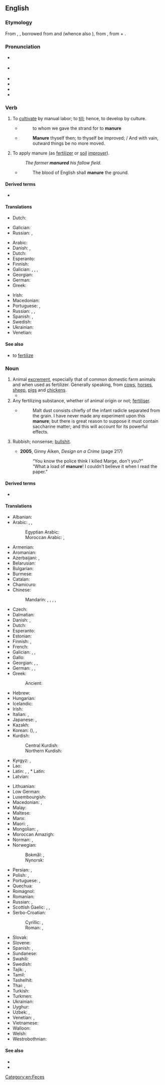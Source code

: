 ==English==

===Etymology===
From {{inh|en|enm|maynouren}}, {{m|enm|manuren|t=to supervise, toil}}, borrowed from {{der|en|xno|meinourer}} and {{der|en|fro|manovrer}} (whence also {{cog|en|maneuver}}), from {{der|en|VL.||*manuoperare|t=work by hand}}, from {{der|en|la|manus|manū|t=by hand}} + {{m|la|operārī|t=to work}}.

===Pronunciation===
* {{a|RP}} {{IPA|en|/məˈnjʊə/|/məˈnjɔː/}}
* {{a|GenAm}} {{IPA|en|/məˈn(j)ʊɹ/|/məˈn(j)u.ɚ/}}
* {{audio|en|En-us-manure.ogg|Audio (US)}}
* {{hyphenation|en|ma|nure}}
* {{hyphenation|en|ma|nu|re}}
* {{rhymes|en|ʊə(ɹ)|uːə(ɹ)}}

===Verb===
{{en-verb|manur}}

# To [[cultivate]] by manual labor; to [[till]]; hence, to develop by culture.
#* {{rfdatek|en|Surrey}}
#*: to whom we gave the strand for to '''manure'''
#* {{rfdatek|en|John Donne}}
#*: '''Manure''' thyself then; to thyself be improved; / And with vain, outward things be no more moved.
# To apply manure (as [[fertilizer]] or [[soil]] [[improver]]).
#: ''The farmer '''manured''' his fallow field.''
#* {{rfdatek|en|Shakespeare}}
#*: The blood of English shall '''manure''' the ground.

====Derived terms====
* {{l|en|manurable}}

====Translations====
{{trans-top|to cultivate by manual labor}}
* Dutch: {{t+|nl|cultiveren}}
{{trans-mid}}
* Galician: {{t+|gl|cultivar}}
* Russian: {{t+|ru|возделывать|impf}}, {{t+|ru|культивировать|impf}}
{{trans-bottom}}

{{trans-top|to apply manure}}
* Arabic: {{t|ar|سَمَّدَ}}
* Danish: {{t+|da|gøde}}, {{t|da|gødske}}
* Dutch: {{t+|nl|bemesten}}
* Esperanto: {{t|eo|sterki}}
* Finnish: {{t|fi|[[levittää]] [[lanta|lantaa]]}}
* Galician: {{t+|gl|estercar}}, {{t|gl|cuitar}}, {{t+|gl|estrumar}}, {{t|gl|estercoar}}
* Georgian: {{t|ka|განოყიერება}}
* German: {{t+|de|düngen}}
* Greek: {{t+|el|λιπαίνω}}
{{trans-mid}}
* Irish: {{t|ga|leasaigh}}
* Macedonian: {{t|mk|ѓу́бри}}
* Portuguese: {{t+|pt|estercar}}, {{t+|pt|estrumar}}
* Russian: {{t+|ru|удобря́ть|impf}}, {{t+|ru|удо́брить|pf}}, {{t+|ru|унавоживать|impf}}
* Spanish: {{t+|es|abonar}}, {{t+|es|estercolar}}
* Swedish: {{t+|sv|gödsla}}
* Ukrainian: {{t|uk|угноювати|impf}}
* Venetian: {{t+|vec|coltar}}
{{trans-bottom}}

====See also====
* to [[fertilize]]

===Noun===
{{en-noun|~}}

# Animal [[excrement]], especially that of common domestic farm animals and when used as fertilizer. Generally speaking, from [[cow]]s, [[horse]]s, [[sheep]], [[pig]]s and [[chicken]]s.
#* {{quote-journal|en|author=Mary Keen|title=You can still teach an old gardener new tricks: Even the hardiest of us gardeners occasionally learn useful new techniques &#91;print version: Gardening is always ready to teach even the hardiest of us a few new tricks, 19 April 2014&#93;| url=http://www.telegraph.co.uk/gardening/10770637/You-can-still-teach-an-old-gardener-new-tricks.html| newspaper={{w|The Daily Telegraph}} (Gardening)| date=21 April 2014| page=G7| passage=[T]he very wet winter will have washed much of the goodness out of the soil. Homemade compost and the load of '''manure''' we get from a friendly farmer may not be enough to compensate for what has leached from the ground.}}
# Any fertilizing substance, whether of animal origin or not; [[fertiliser]].
#* {{rfdatek|en|Sir Humphry Davy}}
#*: Malt dust consists chiefly of the infant radicle separated from the grain. I have never made any experiment upon this '''manure'''; but there is great reason to suppose it must contain saccharine matter; and this will account for its powerful effects.
# {{lb|en|euphemism}} Rubbish; nonsense; [[bullshit]].
#* '''2005''', Ginny Aiken, ''Design on a Crime'' (page 217)
#*: “You know the police think I killed Marge, don't you?”<br>“What a load of '''manure'''! I couldn't believe it when I read the paper.”

====Derived terms====
* {{l|en|humanure}}

====Translations====
{{trans-top|excrement}}
* Albanian: {{t+|sq|bajgë|f}}
* Arabic: {{t|ar|رَوْث|m}}, {{t|ar|سَمَاد}}, {{t|ar|بِرَاز|m}}
*: Egyptian Arabic: {{t|arz|زبل|m|tr=zibl}}
*: Moroccan Arabic: {{t|ary|غبار|m|tr=ḡəbar}}, {{t|ary|مازير|m|tr=mæzir}} {{qualifier|Doukkala area}}
* Armenian: {{t+|hy|գոմաղբ}}
* Aromanian: {{t|rup|baligã}}
* Azerbaijani: {{t+|az|peyin}}, {{t+|az|gübrə}}
* Belarusian: {{t|be|гной|m}}
* Bulgarian: {{t|bg|тор|m}}
* Burmese: {{t+|my|မြေဩဇာ}}
* Catalan: {{t+|ca|fem|m}}
* Chamicuro: {{t|ccc|tuki}}
* Chinese:
*: Mandarin: {{t+|cmn|肥料|tr=féiliào}}, {{t+|cmn|糞肥}}, {{t+|cmn|粪肥|tr=fènféi}}, {{t+|cmn|糞}}, {{t+|cmn|粪|tr=fèn}}
* Czech: {{t+|cs|hnůj|m}}
* Dalmatian: {{t|dlm|lotum|m}}
* Danish: {{t|da|møg|c}}, {{t+|da|gødning|c}}
* Dutch: {{t+|nl|mest|m}}
* Esperanto: {{t|eo|sterko}}
* Estonian: {{t|et|sõnnik}}
* Finnish: {{t+|fi|lanta}}, {{t+|fi|sonta}}
* French: {{t+|fr|fumier|m}}
* Galician: {{t+|gl|estrume|m}}, {{t+|gl|esterco|m}}, {{t|gl|cuito|m}}
* Gallo: {{t|roa-gal|fien|m}}
* Georgian: {{t|ka|ნეხვი}}, {{t|ka|ნაკელი}}, {{t|ka|ფუნე}}
* German: {{t+|de|Mist|m}}, {{t+|de|Dung|m}}, {{t+|de|Odel|m}}
* Greek: {{t+|el|κοπριά|f}}
*: Ancient: {{t|grc|κοπριά|f}}
* Hebrew: {{t+|he|זֶבֶל|m|tr=zével}}
* Hungarian: {{t+|hu|trágya}}
* Icelandic: {{t|is|mykja|f}}
* Irish: {{t|ga|aoileach|m}}
* Italian: {{t+|it|letame|m}}, {{t+|it|stallatico|m}}
* Japanese: {{t+|ja|肥|tr=こえ, koe}}, {{t+|ja|肥料|tr=ひりょう, hiryō}}
* Kazakh: {{t|kk|көң}}
* Korean: {{t+|ko|비료}} ({{t+|ko|肥料}}), {{t+|ko|똥}}, {{t+|ko|똥거름}}
* Kurdish:
*: Central Kurdish: {{t|ckb|پەیین}}
*: Northern Kurdish: {{t+|kmr|peyîn}}
* Kyrgyz: {{t|ky|көң}}, {{t|ky|кык}}
* Lao: {{t|lo|ໂຄທາ}}
* Latin: {{t|la|stercus|n}}, {{t+|la|fimum|n}}, * Latin: {{t+|la|fimus|m}}
* Latvian: {{t|lv|mēsli|m-p}}
{{trans-mid}}
* Lithuanian: {{t|lt|mėšlas|m-p}}
* Low German: {{t|nds|Mischt|m}}
* Luxembourgish: {{t|lb|Mëscht|f}}
* Macedonian: {{t|mk|ле́пешка|f}}, {{t|mk|ѓу́бриво|n}}
* Malay: {{t|ms|baja}}
* Maltese: {{t+|mt|demel|m}}
* Manx: {{t|gv|eoylley}}
* Maori: {{t|mi|wairākau}}, {{t|mi|maniua}}
* Mongolian: {{t+|mn|аргал}}, {{t|mn|সার|tr=sar}}
* Moroccan Amazigh: {{t|zgh|ⴰⵎⴰⵣⵉⵔ|m|tr=æmæzir}}
* Norman: {{t|nrf|conré|m}} {{qualifier|Jersey}}, {{t|nrf|feunmyi|m}} {{qualifier|Jersey}}
* Norwegian:
*: Bokmål: {{t+|nb|møkk|m|f}}, {{t|nb|gjødsel}}
*: Nynorsk: {{t|nn|møkk|f}}
* Persian: {{t+|fa|کود|tr=kud}}, {{t+|fa|سرگین|tr=sergin}}
* Polish: {{t+|pl|nawóz|m}}, {{t+|pl|gnój|m}}
* Portuguese: {{t+|pt|estrume|m}}, {{t+|pt|esterco|m}}
* Quechua: {{t|qu|wanu}}
* Romagnol: {{t|rgn|aldàn|m}}
* Romanian: {{t+|ro|baligă|f}}
* Russian: {{t+|ru|наво́з|m}}, {{t+|ru|удобре́ние|n}} {{qualifier|fertilizer}}
* Scottish Gaelic: {{t|gd|buachar|m}}, {{t|gd|leasachadh|m}}, {{t|gd|todhar|m}}
* Serbo-Croatian:
*: Cyrillic: {{t|sh|бале́га|f}}, {{t|sh|гно̑ј|m}}
*: Roman: {{t+|sh|baléga|f}}, {{t+|sh|gnȏj|m}}
* Slovak: {{t+|sk|hnoj|m}}
* Slovene: {{t+|sl|gnoj|m}}
* Spanish: {{t+|es|abono|m}}, {{t+|es|estiércol|m}}
* Sundanese: {{t|su|manur}}
* Swahili: {{t+|sw|mbolea}}
* Swedish: {{t+|sv|gödsel}}
* Tajik: {{t|tg|пору}}, {{t|tg|саргин}}
* Tamil: {{t|ta|[[இயற்கை]] [[உரம்]]}}
* Tashelhit: {{t|shi|ⴰⵎⴰⵣⵉⵔ|m|tr=æmæzir}}
* Thai: {{t+|th|ปุ๋ย|tr=bpŭi}}, {{t+|th|ปุ๋ยคอก|tr=bpŭi kôk}}
* Turkish: {{t+|tr|gübre}}
* Turkmen: {{t|tk|dökün}}
* Ukrainian: {{t|uk|гній|m}}
* Uyghur: {{t|ug|چىلە}}
* Uzbek: {{t+|uz|oʻgʻit}}, {{t+|uz|goʻng}}
* Venetian: {{t+|vec|leame|m}}, {{t+|vec|grasa|f}}
* Vietnamese: {{t|vi|bón phân}}
* Walloon: {{t+|wa|ansene|f}}
* Welsh: {{t+|cy|tail|m}}
* Westrobothnian: {{t|gmq-bot|göning|f}}
{{trans-bottom}}

====See also====
* {{l|en|fertilizer}}
* {{l|en|muck}}

[[Category:en:Feces]]